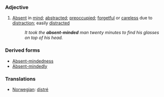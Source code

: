 ===Adjective===
#[[Absent]] in [[mind]]; [[abstracted]]; [[preoccupied]]; [[forgetful]] or [[careless]] due to [[distract]]ion; easily [[distract]]ed
#:''It took the '''absent-minded''' man twenty minutes to find his glasses on top of his head.''

===Derived forms===
*[[Absent-mindedness]] 
*[[Absent-mindedly]]
===Translations===
*[[Norwegian]]: [[distré]]